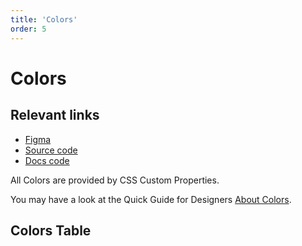 ```yaml
---
title: 'Colors'
order: 5
---
```



# Colors

## Relevant links

- [Figma](https://www.figma.com/design/cdtwQD8IJ7pTeE45U148r1/%F0%9F%92%BB-Eufemia---Web?node-id=883-7)
- [Source code](https://github.com/dnbexperience/eufemia/tree/main/packages/dnb-eufemia/src/style)
- [Docs code](https://github.com/dnbexperience/eufemia/tree/main/packages/dnb-design-system-portal/src/docs/uilib/usage/customisation/colors)

All Colors are provided by CSS Custom Properties.

You may have a look at the Quick Guide for Designers [About Colors](/quickguide-designer/colors).

## Colors Table

<ColorsTable />
